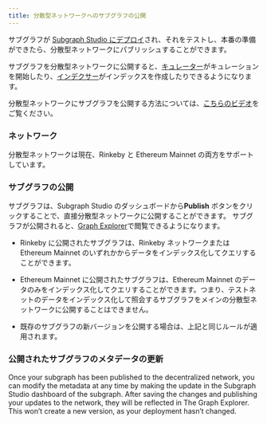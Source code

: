 ```yaml
---
title: 分散型ネットワークへのサブグラフの公開
---
```


サブグラフが [Subgraph Studio にデプロイ](/studio/deploy-subgraph-studio)され、それをテストし、本番の準備ができたら、分散型ネットワークにパブリッシュすることができます。

サブグラフを分散型ネットワークに公開すると、[キュレーター](/curating)がキュレーションを開始したり、[インデクサー](/indexing)がインデックスを作成したりできるようになります。

分散型ネットワークにサブグラフを公開する方法については、[こちらのビデオ](https://youtu.be/HfDgC2oNnwo?t=580)をご覧ください。

### ネットワーク

分散型ネットワークは現在、Rinkeby と Ethereum Mainnet の両方をサポートしています。

### サブグラフの公開

サブグラフは、Subgraph Studio のダッシュボードから**Publish** ボタンをクリックすることで、直接分散型ネットワークに公開することができます。 サブグラフが公開されると、[Graph Explorer](https://thegraph.com/explorer/)で閲覧できるようになります。

- Rinkeby に公開されたサブグラフは、Rinkeby ネットワークまたは Ethereum Mainnet のいずれかからデータをインデックス化してクエリすることができます。

- Ethereum Mainnet に公開されたサブグラフは、Ethereum Mainnet のデータのみをインデックス化してクエリすることができます。つまり、テストネットのデータをインデックス化して照会するサブグラフをメインの分散型ネットワークに公開することはできません。

- 既存のサブグラフの新バージョンを公開する場合は、上記と同じルールが適用されます。

### 公開されたサブグラフのメタデータの更新

Once your subgraph has been published to the decentralized network, you can modify the metadata at any time by making the update in the Subgraph Studio dashboard of the subgraph. After saving the changes and publishing your updates to the network, they will be reflected in The Graph Explorer. This won’t create a new version, as your deployment hasn’t changed.